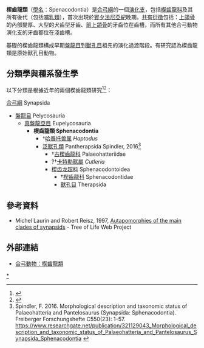 {{Automatic Taxobox
| taxon = Spenacodontia
| fossil_range = {{Fossil range|306|0}}[[賓夕法尼亞紀|賓夕法尼亞紀]] → [[全新世|全新世]]<br>
| image =Pantelosaurus.jpg
| image_caption = ''Pantelosaurus''
| authority = 
}}

'''楔齒龍類'''（[[學名|學名]]：Spenacodontia）是[[合弓綱|合弓綱]]的一個[[演化支|演化支]]，包括[[楔齒龍科|楔齒龍科]]及其所有後代（包括[[哺乳類|哺乳類]]），首次出現於[[賓夕法尼亞紀|賓夕法尼亞紀]]晚期。[[共有衍徵|共有衍徵]]包括：[[上頜骨|上頜骨]]的內部變厚、大型的犬齒型牙齒、[[前上頜骨|前上頜骨]]的牙齒位在齒槽，而所有其他合弓動物演化支的牙齒都位在淺齒槽。

基礎的楔齒龍類構成早期[[盤龍目|盤龍目]]到[[獸孔目|獸孔目]]祖先的演化過渡階段。有研究認為楔齒龍類是原始獸孔目動物。

==分類學與種系發生學==
以下分類是根據近年的兩個楔齒龍類研究<ref name="Fröbischetal2011">{{cite journal |authors=Jörg Fröbisch, Rainer R. Schoch, Johannes Müller, Thomas Schindler and Dieter Schweiss |year=2011 |title=A new basal sphenacodontid synapsid from the Late Carboniferous of the Saar-Nahe Basin, Germany |url=http://www.app.pan.pl/archive/published/app56/app20100039.pdf |journal=Acta Palaeontologica Polonica |volume=56 |issue=1 |pages=113–120 |doi=10.4202/app.2010.0039 |access-date=2012-12-19 |archive-date=2011-05-22 |archive-url=https://web.archive.org/web/20110522171209/http://www.app.pan.pl/archive/published/app56/app20100039.pdf |dead-url=no }}</ref><ref name=BRJ12>{{cite journal |last=Benson |first=R.J. |year=2012 |title=Interrelationships of basal synapsids: cranial and postcranial morphological partitions suggest different topologies |journal=Journal of Systematic Paleontology |volume=in press |doi=10.1080/14772019.2011.631042 |url=http://www.tandfonline.com/doi/abs/10.1080/14772019.2011.631042 |access-date=2012-12-19 |archive-date=2016-04-12 |archive-url=https://web.archive.org/web/20160412174348/http://www.tandfonline.com/doi/abs/10.1080/14772019.2011.631042 |dead-url=no }}</ref>：

[[合弓綱|合弓綱]] Synapsida
* [[盤龍目|盤龍目]] Pelycosauria
** [[真盤龍亞目|真盤龍亞目]] Eupelycosauria
*** '''楔齒龍類 Sphenacodontia'''
****†[[哈普托兽属|哈普托兽属]] ''Haptodus''
****[[泛獸孔類|泛獸孔類]] Pantherapsida Spindler, 2016<ref>Spindler, F. 2016. Morphological description and taxonomic status of Palaeohatteria and Pantelosaurus (Synapsida: Sphenacodontia). Freiberger Forschungshefte C550(23): 1–57. https://www.researchgate.net/publication/321129043_Morphological_description_and_taxonomic_status_of_Palaeohatteria_and_Pantelosaurus_Synapsida_Sphenacodontia {{Wayback|url=https://www.researchgate.net/publication/321129043_Morphological_description_and_taxonomic_status_of_Palaeohatteria_and_Pantelosaurus_Synapsida_Sphenacodontia |date=20180204070404 }}</ref>
*****†[[古楔齒龍科|古楔齒龍科]] Palaeohatteriidae
*****?†[[卡特勒獸屬|卡特勒獸屬]] ''Cutleria''
*****[[楔齿龙超科|楔齿龙超科]] Sphenacodontoidea
******†[[楔齒龍科|楔齒龍科]] Sphenacodontidae
******[[獸孔目|獸孔目]] Therapsida

==參考資料==
<div class="references-small">
<references></references>
* Michel Laurin and Robert Reisz, 1997, [http://tolweb.org/accessory/Synapsid_Classification_&_Apomorphies?acc_id=466 Autapomorphies of the main clades of synapsids] {{Wayback|url=http://tolweb.org/accessory/Synapsid_Classification_%26_Apomorphies?acc_id=466 |date=20210117004448 }} - Tree of Life Web Project
</div>

==外部連結==
* [https://web.archive.org/web/20060102034036/http://www.palaeos.com/Vertebrates/Units/Unit390/400.html 合弓動物：楔齒龍類]
{{基底合弓綱|H.}}

{{Taxonbar}}

[[Category:真盤龍亞目|*]]
